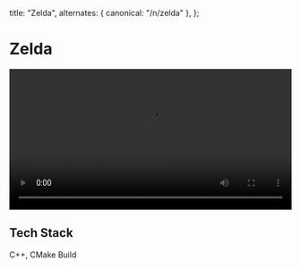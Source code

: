 
  title: "Zelda",
  alternates: { canonical: "/n/zelda" },
};

# Zelda

<AnimatedName />
<div style={{ maxWidth: "100%", marginBottom: "2rem" }}>
  <video autoPlay loop width="100%" style={{ maxWidth: "100%" }}>
    <source
      src="https://xkkrtgxdkuolnlfvcpey.supabase.co/storage/v1/object/public/videos//Screen%20Recording%202025-03-11%20at%2011.19.14%20AM.mov"
      type="video/mp4"
    />
    Your browser does not support the video tag.
  </video>
</div>

## Tech Stack

C++, CMake Build
